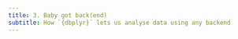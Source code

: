 ```yaml
---
title: 3. Baby got back(end)
subtitle: How `{dbplyr}` lets us analyse data using any backend
---
```


